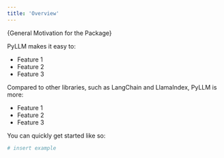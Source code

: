 ```yaml
---
title: 'Overview'
---
```


{General Motivation for the Package}

PyLLM makes it easy to:

- Feature 1
- Feature 2
- Feature 3

Compared to other libraries, such as LangChain and LlamaIndex, PyLLM is more:

- Feature 1
- Feature 2
- Feature 3

You can quickly get started like so:

```python
# insert example
```
